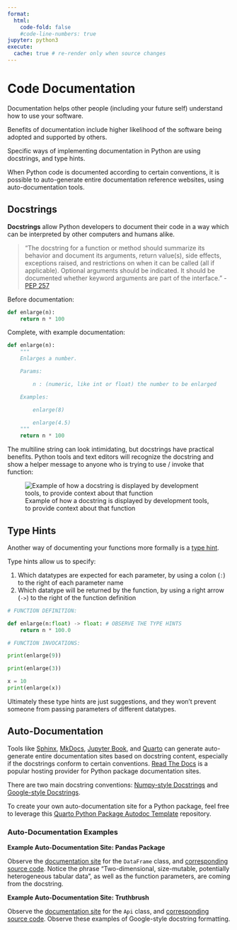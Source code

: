 ```yaml
---
format:
  html:
    code-fold: false
    #code-line-numbers: true
jupyter: python3
execute:
  cache: true # re-render only when source changes
---
```



# Code Documentation

Documentation helps other people (including your future self) understand how to use your software.

Benefits of documentation include higher likelihood of the software being adopted and supported by others.

Specific ways of implementing documentation in Python are using docstrings, and type hints.

When Python code is documented according to certain conventions, it is possible to auto-generate entire documentation reference websites, using auto-documentation tools.

## Docstrings

**Docstrings** allow Python developers to document their code in a way which can be interpreted by other computers and humans alike.

> "The docstring for a function or method should summarize its behavior and document its arguments, return value(s), side effects, exceptions raised, and restrictions on when it can be called (all if applicable). Optional arguments should be indicated. It should be documented whether keyword arguments are part of the interface." - [PEP 257](https://www.python.org/dev/peps/pep-0257/)


Before documentation:

```py
def enlarge(n):
    return n * 100

```

Complete, with example documentation:

```py
def enlarge(n):
    """
    Enlarges a number.

    Params:

        n : (numeric, like int or float) the number to be enlarged

    Examples:

        enlarge(8)

        enlarge(4.5)
    """
    return n * 100
```

The multiline string can look intimidating, but docstrings have practical benefits. Python tools and text editors will recognize the docstring and show a helper message to anyone who is trying to use / invoke that function:

![Example of how a docstring is displayed by development tools, to provide context about that function](../../images/function-docs.png){.img-fluid style="max-height:350;"}





## Type Hints

Another way of documenting your functions more formally is a [type hint](https://docs.python.org/3/library/typing.html).

Type hints allow us to specify:

  1. Which datatypes are expected for each parameter, by using a colon (`:`) to the right of each parameter name
  2. Which datatype will be returned by the function, by using a right arrow (`->`) to the right of the function definition


```python

# FUNCTION DEFINITION:

def enlarge(n:float) -> float: # OBSERVE THE TYPE HINTS
    return n * 100.0

# FUNCTION INVOCATIONS:

print(enlarge(9))

print(enlarge(3))

x = 10
print(enlarge(x))
```


Ultimately these type hints are just suggestions, and they won't prevent someone from passing parameters of different datatypes.

## Auto-Documentation


Tools like [Sphinx](https://www.sphinx-doc.org/en/master/), [MkDocs](https://www.mkdocs.org/), [Jupyter Book](https://jupyterbook.org/en/stable/intro.html), and [Quarto](https://quarto.org/) can generate auto-generate entire documentation sites based on docstring content, especially if the docstrings conform to certain conventions. [Read The Docs](https://about.readthedocs.com/) is a popular hosting provider for Python package documentation sites.

There are two main docstring conventions: [Numpy-style Docstrings](https://numpydoc.readthedocs.io/en/latest/format.html) and [Google-style Docstrings](https://google.github.io/styleguide/pyguide.html#38-comments-and-docstrings).

To create your own auto-documentation site for a Python package, feel free to leverage this [Quarto Python Package Autodoc Template](https://github.com/s2t2/quarto-python-autodoc-template) repository.

### Auto-Documentation Examples

**Example Auto-Documentation Site: Pandas Package**

Observe the [documentation site](https://pandas.pydata.org/docs/reference/api/pandas.DataFrame.html) for the `DataFrame` class, and [corresponding source code](https://github.com/pandas-dev/pandas/blob/80b685027108245086b78dbd9a176b096c92570a/pandas/core/frame.py#L505). Notice the phrase "Two-dimensional, size-mutable, potentially heterogeneous tabular data", as well as the function parameters, are coming from the docstring.



**Example Auto-Documentation Site: Truthbrush**

Observe the [documentation site](https://s2t2.github.io/truthbrush/reference/api.Api.html) for the `Api` class, and [corresponding source code](https://github.com/s2t2/truthbrush/pull/4/files#diff-b8a4f09258d1b070faf6806097b4e7047930f99777e63d753dc1b03e7eae31a4). Observe these examples of Google-style  docstring formatting.
